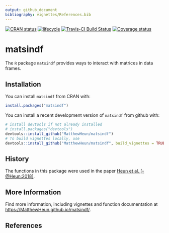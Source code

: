 ```yaml
---
output: github_document
bibliography: vignettes/References.bib
---
```


<!-- *********** -->
<!-- Note: README.md is generated from README.Rmd.   -->
<!-- Be sure to edit README.Rmd and generate the README.md file by Cmd/Ctl-shift-K -->
<!-- *********** -->

[![CRAN status](https://www.r-pkg.org/badges/version/matsindf)](https://cran.r-project.org/package=matsindf)
[![lifecycle](https://img.shields.io/badge/lifecycle-maturing-blue.svg)](https://www.tidyverse.org/lifecycle/#maturing)
[![Travis-CI Build Status](https://travis-ci.org/MatthewHeun/matsindf.svg?branch=master)](https://travis-ci.org/MatthewHeun/matsindf)
[![Coverage status](https://codecov.io/gh/MatthewHeun/matsindf/branch/master/graph/badge.svg)](https://codecov.io/github/MatthewHeun/matsindf?branch=master)


# matsindf

The `R` package `matsindf` provides 
ways to interact with matrices in data frames. 


## Installation

You can install `matsindf` from CRAN with:

```r
install.packages("matsindf")
```

You can install a recent development version of `matsindf` from github with:
```r
# install devtools if not already installed
# install.packages("devtools")
devtools::install_github("MatthewHeun/matsindf")
# To build vignettes locally, use
devtools::install_github("MatthewHeun/matsindf", build_vignettes = TRUE)
```


## History

The functions in this package were used in the paper 
[Heun et al. [-@Heun:2018]](https://doi.org/10.1016/j.apenergy.2018.05.109).


## More Information

Find more information, including vignettes and function documentation at 
<https://MatthewHeun.github.io/matsindf/>.


## References
